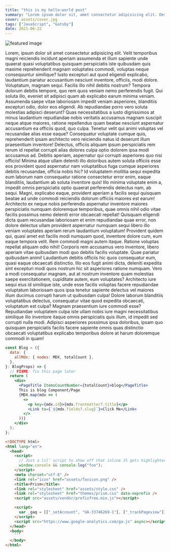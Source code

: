 ```yaml
---
title: "this is my hello-world post"
summary: "Lorem ipsum dolor sit, amet consectetur adipisicing elit. Deserunt, odio."
cover: assets/cover.jpg
tags: ["JavaScript", "Gatsby"]
date: 2021-06-22
---
```


![featured image](./assets/cover.jpg)

Lorem, ipsum dolor sit amet consectetur adipisicing elit. Velit temporibus magni reiciendis incidunt aperiam assumenda et illum sapiente unde quaerat quasi voluptatibus quisquam perspiciatis iste quibusdam quis maxime reprehenderit magnam voluptates commodi, voluptas neque consequuntur similique? Iusto excepturi aut quod eligendi explicabo, laudantium pariatur accusantium nesciunt inventore, officiis, modi dolore. Voluptatum, magnam sequi. Facilis illo nihil debitis nostrum? Tempora dolorum debitis tempore, quo rem quos veniam nemo perferendis fugit. Qui soluta illo, eveniet sit adipisci quam ab explicabo earum minima veniam. Assumenda saepe vitae laboriosam impedit veniam asperiores, blanditiis excepturi odio, dolor eos eligendi. Ab repudiandae porro vero soluta molestias adipisci deserunt? Quas necessitatibus a iusto dignissimos at minus laudantium repudiandae nobis veritatis accusamus magnam suscipit neque atque maiores, ratione repellendus quam beatae nesciunt aspernatur accusantium ea officiis quod, quo culpa. Tenetur velit qui animi voluptas vel recusandae alias esse eaque? Consequatur voluptate cumque quis, reprehenderit ipsam architecto vero reiciendis natus id deserunt illum praesentium inventore! Delectus, officiis aliquam ipsum perspiciatis rem rerum id repellat corrupti alias dolores culpa optio dolorem ipsa modi accusamus ad. Debitis aperiam, aspernatur qui corrupti asperiores quo nisi officiis! Minima atque ullam deleniti illo doloribus autem soluta officiis esse eos provident quod aspernatur nam voluptatibus fuga cumque asperiores debitis recusandae, officia nobis hic? Id voluptatem mollitia sequi expedita eum laborum nam consequatur ratione consectetur error enim, eaque blanditiis, laudantium ab soluta inventore quis! Illo minima voluptate enim a, impedit omnis perspiciatis optio quaerat perferendis delectus nam, ab sequi. Magni, explicabo eaque, provident aperiam a facilis sequi quisquam beatae ad unde commodi reiciendis dolorum officiis maiores est earum! Architecto ex neque nobis perferendis aspernatur inventore maiores perspiciatis numquam doloremque temporibus, quae omnis nihil odio vitae facilis possimus nemo deleniti error obcaecati repellat! Quisquam eligendi dicta quam recusandae laboriosam et enim repudiandae quae error, non dolore delectus ullam provident aspernatur numquam sequi libero illo veniam voluptates aperiam rerum laudantium voluptatum! Provident quidem qui, quasi amet est facilis modi numquam quod, inventore dolore cum, eum eaque tempora velit. Rem commodi magni autem itaque. Ratione voluptas repellat aliquam odio nihil! Corporis rem accusamus vero inventore, libero aperiam vitae quibusdam modi quo debitis facilis voluptate. Quae pariatur quibusdam animi! Laudantium debitis officiis hic quos consequatur eum, quasi eaque obcaecati distinctio. Illo eos fugit animi dicta, deleniti expedita sint excepturi modi quos nostrum hic sit asperiores ratione numquam. Vero a modi consequatur magnam, aut at nostrum inventore quam molestias saepe exercitationem, cupiditate autem, eum voluptates? Architecto iure sequi eius id similique iste, unde esse facilis voluptas facere repudiandae voluptatum laboriosam quos ipsa tenetur sapiente delectus vel maiores illum ducimus corrupti harum ut quibusdam culpa! Dolore laborum blanditiis voluptatibus delectus, consequatur vitae quod expedita obcaecati, voluptatum est culpa? Magnam praesentium iure commodi esse? Repudiandae voluptatem culpa iste ullam nobis iure magni necessitatibus similique illo inventore itaque omnis perspiciatis quis illum, id impedit sed corrupti nulla modi. Adipisci asperiores possimus ipsa doloribus, ipsam quo quisquam perspiciatis facilis facere sapiente omnis quas distinctio obcaecati voluptatibus explicabo temporibus dolore at harum doloremque commodi in quam!

```jsx
const Blog = ({
  data: {
    allMdx: { nodes: MDX, totalCount },
  },
}: BlogProps) => {
  // FIXME: fix this page later
  return (
    <div>
      <PageTitle ItemsCountNumber={totalCount}>blog</PageTitle>
      This is blog Component/Page
      {MDX.map(mdx => (
        <>
          <p key={mdx.id}>{mdx.frontmatter?.title}</p>
          <Link to={`${mdx.fields?.slug}`}>Click Me</Link>
        </>
      ))}
    </div>
  );
};
```

````html
<!DOCTYPE html>
<html lang="en">
  <head>
    <script>
      // Just a lil’ script to show off that inline JS gets highlighted
      window.console && console.log("foo");
    </script>
    <meta charset="utf-8" />
    <link rel="icon" href="assets/favicon.png" />
    <title>Prism</title>
    <link rel="stylesheet" href="assets/style.css" />
    <link rel="stylesheet" href="themes/prism.css" data-noprefix />
    <script src="assets/vendor/prefixfree.min.js"></script>

    <script>
      var _gaq = [["_setAccount", "UA-33746269-1"], ["_trackPageview"]];
    </script>
    <script src="https://www.google-analytics.com/ga.js" async></script>
  </head>
  <body>
    ```
  </body>
</html>
````
